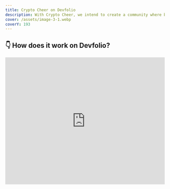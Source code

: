```yaml
---
title: Crypto Cheer on Devfolio
description: With Crypto Cheer, we intend to create a community where builders are celebrated and financially supported, leading to higher-quality projects and meaningful innovations!
cover: /assets/image-3-1.webp
coverY: 193
---
```


## 👇 How does it work on Devfolio?

<iframe
  width="100%"
  height="400"
  src="https://www.youtube.com/embed/NiQGiOuORsQ"
  title="Crypto Cheer on Devfolio"
  frameBorder="0"
  allow="accelerometer; autoplay; clipboard-write; encrypted-media; gyroscope; picture-in-picture"
  allowFullScreen
/>



## 💖 Steps to Cheer on the Platform
   <img src="/assets/image-4.1.webp" alt="Choose Stickers" />

1. Open the project page you want to cheer for and choose the stickers you'd like to use.

   <img src="/assets/image-4.1.webp" alt="Choose Stickers" />

2. Pick from 4 sticker options and use the **+ / -** icons to adjust quantity.

   <img src="/assets/image-4.2.webp" alt="Sticker Quantity" />

3. Leave a kind message for the builders, then click the button below to complete the payment.

   <img src="/assets/image-4.3.webp" alt="Leave a message" />

4. Click **Add to Cheer Basket** to confirm your sticker support.

   <img src="/assets/image-4.4.webp" alt="Add to Basket" />

5. Select and connect your **Ethereum wallet** to Devfolio for payment.

   <img src="/assets/pika-1681456310900-1x.webp" alt="Connect Wallet" />

6. 🎉 That's it! Your support goes directly to the builders. View the transaction on EAS and spread the cheer on Twitter.
   <img src="/assets/image-4.5.webp" alt="Transaction on EAS" />


### 📰 Want to Know More?

Read our blog to get the full scoop:  
👉 [devfolio.co/blog/previewing-crypto-cheer](http://devfolio.co/blog/previewing-crypto-cheer/)

